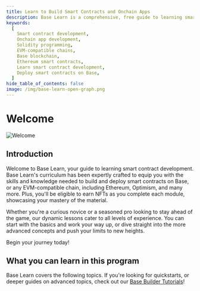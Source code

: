 ```yaml
---
title: Learn to Build Smart Contracts and Onchain Apps
description: Base Learn is a comprehensive, free guide to learning smart contract and onchain app development.
keywords:
  [
    Smart contract development,
    Onchain app development,
    Solidity programming,
    EVM-compatible chains,
    Base blockchain,
    Ethereum smart contracts,
    Learn smart contract development,
    Deploy smart contracts on Base,
  ]
hide_table_of_contents: false
image: /img/base-learn-open-graph.png
---
```



# Welcome

![Welcome](/images/learn/welcome/Base_Learn_Hero.png)

## Introduction

Welcome to Base Learn, your guide to learning smart contract development. Base Learn's curriculum has been expertly crafted to equip you with the skills and knowledge needed to build and deploy smart contracts on Base, or any EVM-compatible chain, including Ethereum, Optimism, and many more. Plus, you'll be eligible to earn NFTs as you complete each module, showcasing your mastery of the material.

Whether you're a curious novice or a seasoned pro looking to stay ahead of the game, our dynamic lessons cater to all levels of experience. You can start with the basics and work your way up, or dive straight into the more advanced concepts and push your limits to new heights.

Begin your journey today!

## What you can learn in this program

Base Learn covers the following topics. If you're looking for quickstarts, or deeper guides on advanced topics, check out our [Base Builder Tutorials]!


<LearningObjectives />

[Base Builder Tutorials]: https://docs.base.org/tutorials/
